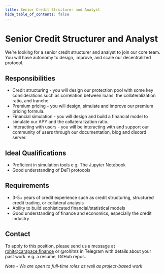 ```yaml
---
title: Senior Credit Structurer and Analyst
hide_table_of_contents: false
---
```



# Senior Credit Structurer and Analyst

We’re looking for a senior credit structurer and analyst to join our core team. You will have autonomy to design, improve, and scale our decentralized protocol.

## Responsibilities

- Credit structuring - you will design our protection pool with some key considerations such as correlation between loans, the collateralization ratio, and tranche. 
- Premium pricing - you will design, simulate and improve our premium pricing formula.
- Financial simulation - you will design and build a financial model to simulate our APY and the collateralization ratio.
- Interacting with users - you will be interacting with and support our community of users through our documentation, blog and discord server.

## Ideal Qualifications

- Proficient in simulation tools e.g. The Jupyter Notebook
- Good understanding of DeFi protocols

## Requirements

- 3-5+ years of credit experience such as credit structuring, structured credit trading, or collateral analysis
- Ability to build sophisticated financial/statistical models
- Good understanding of finance and economics, especially the credit industry

## Contact

To apply to this position, please send us a message at rohit@carapace.finance or @rohitnz in Telegram with details about your past work. e.g. a resume, GitHub repos.

_Note - We are open to full-time roles as well as project-based work_
